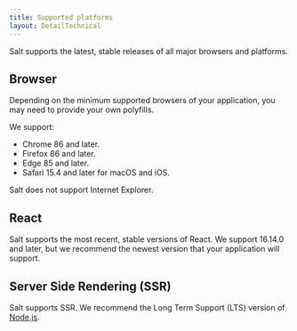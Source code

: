 ```yaml
---
title: Supported platforms
layout: DetailTechnical
---
```


Salt supports the latest, stable releases of all major browsers and platforms.

## Browser

Depending on the minimum supported browsers of your application, you may need to provide your own polyfills.

We support:
 - Chrome 86 and later.
 - Firefox 86 and later.
 - Edge 85 and later.
 - Safari 15.4 and later for macOS and iOS.

Salt does not support Internet Explorer.

## React

Salt supports the most recent, stable versions of React. We support 16.14.0 and later, but we recommend the newest version that your application will support.

## Server Side Rendering (SSR)

Salt supports SSR. We recommend the Long Term Support (LTS) version of [Node.js](https://nodejs.org/en).
